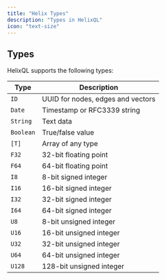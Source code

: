 ```yaml
---
title: "Helix Types"
description: "Types in HelixQL"
icon: "text-size"
---
```


## Types

HelixQL supports the following types:

| Type      | Description                       |
| --------- | --------------------------------- |
| `ID`      | UUID for nodes, edges and vectors |
| `Date`    | Timestamp or RFC3339 string       |
| `String`  | Text data                         |
| `Boolean` | True/false value                  |
| `[T]`     | Array of any type                 |
| `F32`     | 32-bit floating point             |
| `F64`     | 64-bit floating point             |
| `I8`      | 8-bit signed integer              |
| `I16`     | 16-bit signed integer             |
| `I32`     | 32-bit signed integer             |
| `I64`     | 64-bit signed integer             |
| `U8`      | 8-bit unsigned integer            |
| `U16`     | 16-bit unsigned integer           |
| `U32`     | 32-bit unsigned integer           |
| `U64`     | 64-bit unsigned integer           |
| `U128`    | 128-bit unsigned integer          |

